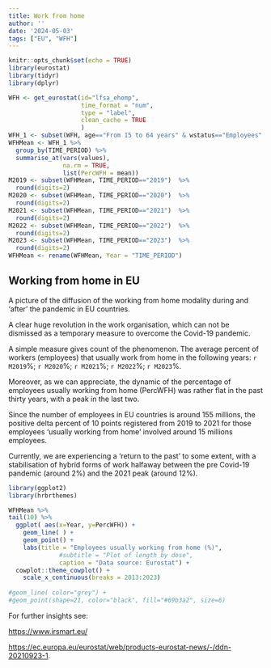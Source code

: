 ```yaml
---
title: Work from home
author: ''
date: '2024-05-03'
tags: ["EU", "WFH"]
---
```


```r
knitr::opts_chunk$set(echo = TRUE)
library(eurostat)
library(tidyr)
library(dplyr)
```

```r
WFH <- get_eurostat(id="lfsa_ehomp",
                    time_format = "num",
                    type = "label",
                    clean_cache = TRUE
                    )
WFH_1 <- subset(WFH, age=="From 15 to 64 years" & wstatus=="Employees" & frequenc=="Usually")
WFHMean <- WFH_1 %>%
  group_by(TIME_PERIOD) %>%
  summarise_at(vars(values), 
               na.rm = TRUE, 
               list(PercWFH = mean))
M2019 <- subset(WFHMean, TIME_PERIOD=="2019")  %>%
  round(digits=2)
M2020 <- subset(WFHMean, TIME_PERIOD=="2020")  %>%
  round(digits=2)
M2021 <- subset(WFHMean, TIME_PERIOD=="2021")  %>%
  round(digits=2)
M2022 <- subset(WFHMean, TIME_PERIOD=="2022")  %>%
  round(digits=2)
M2023 <- subset(WFHMean, TIME_PERIOD=="2023")  %>%
  round(digits=2)
WFHMean <- rename(WFHMean, Year = "TIME_PERIOD")


```

## Working from home in EU

A picture of the diffusion of the working from home modality during and 'after' the pandemic in EU countries.

A clear huge revolution in the work organisation, which can not be dismissed as a temporary measure to overcome the Covid-19 pandemic.

A simple measure gives count of the phenomenon. The average percent of workers (employees) that usually work from home in the following years: `r M2019`%; `r M2020`%; `r M2021`%; `r M2022`%; `r M2023`%.

Moreover, as we can appreciate, the dynamic of the percentage of employees usually working from home (PercWFH) was rather flat in the past thirty years, with a peak in the last two.

Since the number of employees in EU countries is around 155 millions, the positive delta percent of 10 points registered from 2019 to 2021 for those employees 'usually working from home' involved around 15 millions employees.

Currently, we are experiencing a 'return to the past' to some extent, with a stabilisation of hybrid forms of work halfaway between the pre Covid-19 pandemic (around 2%) and the 2021 peak (around 12%).

```r
library(ggplot2)
library(hrbrthemes)

WFHMean %>%
tail(10) %>%
  ggplot( aes(x=Year, y=PercWFH)) +
    geom_line( ) +
    geom_point() +
    labs(title = "Employees usually working from home (%)",
              #subtitle = "Plot of length by dose",
              caption = "Data source: Eurostat") +
  cowplot::theme_cowplot() +
    scale_x_continuous(breaks = 2013:2023)
    
#geom_line( color="grey") +
#geom_point(shape=21, color="black", fill="#69b3a2", size=6) 

```

For further insights see:

<https://www.irsmart.eu/>

<https://ec.europa.eu/eurostat/web/products-eurostat-news/-/ddn-20210923-1>.
